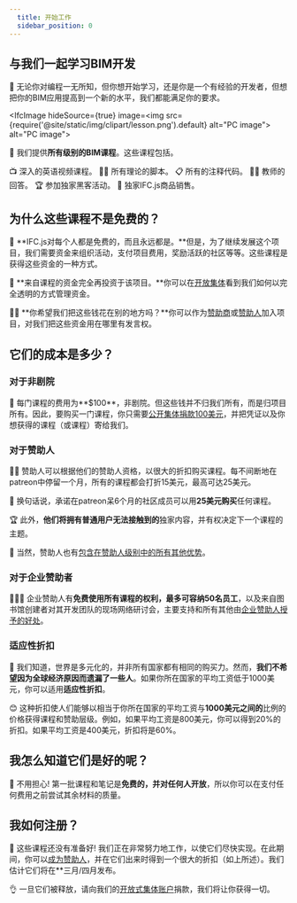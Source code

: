```yaml
---
  title: 开始工作
  sidebar_position: 0
---
```



## 与我们一起学习BIM开发

🌱 无论你对编程一无所知，但你想开始学习，还是你是一个有经验的开发者，但想把你的BIM应用提高到一个新的水平，我们都能满足你的要求。

<IfcImage hideSource={true} image=<img src={require('@site/static/img/clipart/lesson.png').default} alt="PC image"></img>
   alt="PC image"></IfcImage>

🚀 我们提供**所有级别的BIM课程**。这些课程包括。

<IfcCard>
📺 深入的英语视频课程。
</IfcCard>

<IfcCard>
👩‍💻 所有理论的脚本。
</IfcCard>

<IfcCard>
📋 所有的注释代码。
</IfcCard>

<IfcCard>
👩‍🏫 教师的回答。
</IfcCard>

<IfcCard>
🏆 参加独家黑客活动。
</IfcCard>

<IfcCard>
🎁 独家IFC.js商品销售。
</IfcCard>

## 为什么这些课程不是免费的？

🤝 **IFC.js对每个人都是免费的，而且永远都是。**但是，为了继续发展这个项目，我们需要资金来组织活动，支付项目费用，奖励活跃的社区等等。这些课程是获得这些资金的一种方式。

🌈 **来自课程的资金完全再投资于该项目。**你可以在[开放集体](https://opencollective.com/ifcjs)看到我们如何以完全透明的方式管理资金。

👨‍💻 **你希望我们把这些钱花在别的地方吗？**你可以作为[赞助商](https://ifcjs.github.io/info/zh/docs/Contribute)或[赞助人](https://ifcjs.github.io/info/zh/docs/Contribute)加入项目，对我们把这些资金用在哪里有发言权。

## 它们的成本是多少？

### 对于非剧院

🧑 每门课程的费用为**$100**，非剧院。但这些钱并不归我们所有，而是归项目所有。因此，要购买一门课程，你只需要[公开集体捐款100美元](https://opencollective.com/ifcjs)，并把凭证以及你想获得的课程（或课程）寄给我们。

### 对于赞助人

🧑🔥 赞助人可以根据他们的赞助人资格，以很大的折扣购买课程。每不间断地在patreon中停留一个月，所有的课程都会打折15美元，最高可达25美元。

🎉 换句话说，承诺在patreon呆6个月的社区成员可以用**25美元购买**任何课程。

🏆 此外，**他们将拥有普通用户无法接触到的**独家内容，并有权决定下一个课程的主题。

💛 当然，赞助人也有[包含在赞助人级别中的所有其他优势](https://ifcjs.github.io/info/zh/docs/Patreon)。

### 对于企业赞助者

👨‍💼💼 企业赞助人有**免费使用所有课程的权利，最多可容纳50名员工**，以及来自图书馆创建者对其开发团队的现场网络研讨会，主要支持和所有其他由[企业赞助人授予的好处](https://ifcjs.github.io/info/zh/docs/Patreon)。

### 适应性折扣

🤝 我们知道，世界是多元化的，并非所有国家都有相同的购买力。然而，**我们不希望因为全球经济原因而遗漏了一些人**。如果你所在国家的平均工资低于1000美元，你可以适用**适应性折扣**。

😊 这种折扣使人们能够以相当于你所在国家的平均工资与**1000美元之间的**比例的价格获得课程和赞助层级。例如，如果平均工资是800美元，你可以得到20%的折扣。如果平均工资是400美元，折扣将是60%。

## 我怎么知道它们是好的呢？

🚀 不用担心! 第一批课程和笔记是**免费的，并对任何人开放**，所以你可以在支付任何费用之前尝试其余材料的质量。

## 我如何注册？

🚧 这些课程还没有准备好! 我们正在非常努力地工作，以使它们尽快实现。在此期间，你可以[成为赞助人](https://opencollective.com/ifcjs)，并在它们出来时得到一个很大的折扣（如上所述）。我们估计它们将在**三月/四月发布。

👌 一旦它们被释放，请向我们的[开放式集体账户](https://opencollective.com/ifcjs)捐款，我们将让你获得一切。
